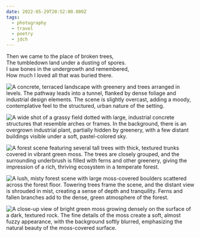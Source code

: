```yaml
---
date: 2022-05-29T20:52:00.000Z
tags:
  - photography
  - travel
  - poetry
  - jdch
---
```

Then we came to the place of broken trees,<br/>
The tumbledown land under a dusting of spores.<br/>
I saw bones in the undergrowth and remembered,<br/>
How much I loved all that was buried there.

![A concrete, terraced landscape with greenery and trees arranged in levels. The pathway leads into a tunnel, flanked by dense foliage and industrial design elements. The scene is slightly overcast, adding a moody, contemplative feel to the structured, urban nature of the setting.](/assets/photos/20220529-IMG_1934.jpg)

![A wide shot of a grassy field dotted with large, industrial concrete structures that resemble arches or frames. In the background, there is an overgrown industrial plant, partially hidden by greenery, with a few distant buildings visible under a soft, pastel-colored sky.](/assets/photos/20220530-IMG_2061.jpg)

![A forest scene featuring several tall trees with thick, textured trunks covered in vibrant green moss. The trees are closely grouped, and the surrounding underbrush is filled with ferns and other greenery, giving the impression of a rich, thriving ecosystem in a temperate forest.](/assets/photos/20220530-IMG_1974.jpg)

![A lush, misty forest scene with large moss-covered boulders scattered across the forest floor. Towering trees frame the scene, and the distant view is shrouded in mist, creating a sense of depth and tranquility. Ferns and fallen branches add to the dense, green atmosphere of the forest.](/assets/photos/20220530-IMG_2002.jpg)

![A close-up view of bright green moss growing densely on the surface of a dark, textured rock. The fine details of the moss create a soft, almost fuzzy appearance, with the background softly blurred, emphasizing the natural beauty of the moss-covered surface.](/assets/photos/20220530-IMG_2029.jpg)
